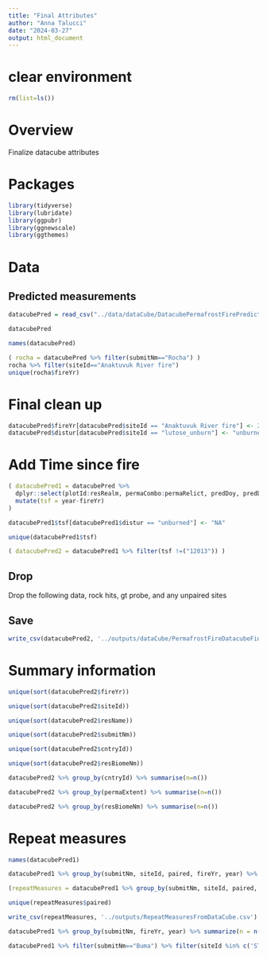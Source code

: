 ```yaml
---
title: "Final Attributes"
author: "Anna Talucci"
date: "2024-03-27"
output: html_document
---
```


# clear environment
```r
rm(list=ls())
```

# Overview
Finalize datacube attributes


# Packages

```r
library(tidyverse)
library(lubridate)
library(ggpubr)
library(ggnewscale)
library(ggthemes)
```


# Data

## Predicted measurements
```r
datacubePred = read_csv("../data/dataCube/DatacubePermafrostFirePredicted.csv")
```

```r
datacubePred
```


```r
names(datacubePred)
```

```r
( rocha = datacubePred %>% filter(submitNm=="Rocha") )
rocha %>% filter(siteId=="Anaktuvuk River fire")
unique(rocha$fireYr)
```

# Final clean up
```r
datacubePred$fireYr[datacubePred$siteId == "Anaktuvuk River fire"] <- 2007
datacubePred$distur[datacubePred$siteId == "lutose_unburn"] <- "unburned"
```

# Add Time since fire 

```r
( datacubePred1 = datacubePred %>% 
  dplyr::select(plotId:resRealm, permaCombo:permaRelict, predDoy, predDepth) %>% 
  mutate(tsf = year-fireYr)
)

```

```r
datacubePred1$tsf[datacubePred1$distur == "unburned"] <- "NA"

```


```r
unique(datacubePred1$tsf)
```


```r
( datacubePred2 = datacubePred1 %>% filter(tsf !=("12013")) )
```

## Drop
Drop the following data, rock hits, gt probe, and any unpaired sites


## Save
```r
write_csv(datacubePred2, '../outputs/dataCube/PermafrostFireDatacubeFinal.csv')
```

# Summary information

```r
unique(sort(datacubePred2$fireYr))
```
```r
unique(sort(datacubePred2$siteId))
```

```r
unique(sort(datacubePred2$resName))
```
```r
unique(sort(datacubePred2$submitNm))
```

```r
unique(sort(datacubePred2$cntryId))
```

```r
unique(sort(datacubePred2$resBiomeNm))
```
```r
datacubePred2 %>% group_by(cntryId) %>% summarise(n=n())
```

```r
datacubePred2 %>% group_by(permaExtent) %>% summarise(n=n())
```
```r
datacubePred2 %>% group_by(resBiomeNm) %>% summarise(n=n())
```

# Repeat measures

```r
names(datacubePred1)
```

```r
datacubePred1 %>% group_by(submitNm, siteId, paired, fireYr, year) %>% summarize(n = n())
```

```r
(repeatMeasures = datacubePred1 %>% group_by(submitNm, siteId, paired, fireYr) %>% summarize(numberYrsMeasured = n_distinct(year)) %>% filter(fireYr!=-9999) %>% filter(numberYrsMeasured>1) )
```

```r
unique(repeatMeasures$paired)
```

```r
write_csv(repeatMeasures, '../outputs/RepeatMeasuresFromDataCube.csv')
```

```r
datacubePred1 %>% group_by(submitNm, fireYr, year) %>% summarize(n = n())
```

```r
datacubePred1 %>% filter(submitNm=="Buma") %>% filter(siteId %in% c('STEESE_1','STEESE_2', 'STEESE_3'))
```















